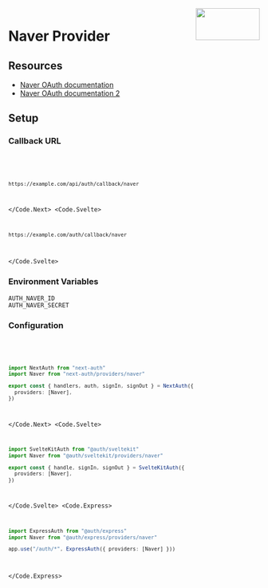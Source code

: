 
<img align="right" src="/img/providers/naver.svg" height="64" width="128" />

# Naver Provider

## Resources

- [Naver OAuth documentation](https://developers.naver.com/docs/login/overview/overview.md)
- [Naver OAuth documentation 2](https://developers.naver.com/docs/login/api/api.md)

## Setup

### Callback URL

<Code>
  <Code.Next>

```bash
https://example.com/api/auth/callback/naver
```

  </Code.Next>
  <Code.Svelte>

```bash
https://example.com/auth/callback/naver
```

  </Code.Svelte>
</Code>

### Environment Variables

```
AUTH_NAVER_ID
AUTH_NAVER_SECRET
```

### Configuration

<Code>
  <Code.Next>

```ts filename="/auth.ts"
import NextAuth from "next-auth"
import Naver from "next-auth/providers/naver"

export const { handlers, auth, signIn, signOut } = NextAuth({
  providers: [Naver],
})
```

  </Code.Next>
  <Code.Svelte>

```ts filename="/src/auth.ts"
import SvelteKitAuth from "@auth/sveltekit"
import Naver from "@auth/sveltekit/providers/naver"

export const { handle, signIn, signOut } = SvelteKitAuth({
  providers: [Naver],
})
```

  </Code.Svelte>
  <Code.Express>

```ts filename="/src/app.ts"
import ExpressAuth from "@auth/express"
import Naver from "@auth/express/providers/naver"

app.use("/auth/*", ExpressAuth({ providers: [Naver] }))
```

  </Code.Express>
</Code>
